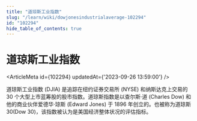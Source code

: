 ```yaml
---
title: "道琼斯工业指数"
slug: "/learn/wiki/dowjonesindustrialaverage-102294"
id: "102294"
hide_table_of_contents: true
---
```



# 道琼斯工业指数

<ArticleMeta id={102294} updatedAt={'2023-09-26 13:59:00'} />
<div className='border-solid border-b border-t-0 my-4 border-[var(--ifm-color-gray-300)]' />

道琼斯工业指数 (DJIA) 是追踪在纽约证券交易所 (NYSE) 和纳斯达克上交易的 30 个大型上市蓝筹股的股市指数。道琼斯指数是以查尔斯·道 (Charles Dow) 和他的商业伙伴爱德华·琼斯 (Edward Jones) 于 1896 年创立的。也被称为道琼斯 30(Dow 30)，该指数被认为是美国经济整体状况的评估指标。
